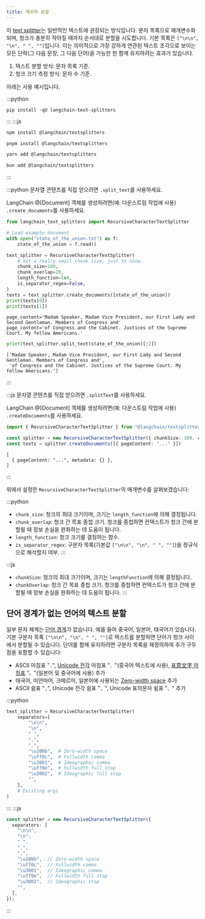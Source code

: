 ```yaml
---
title: 재귀적 분할
---
```


이 [text splitter](/oss/integrations/splitters/)는 일반적인 텍스트에 권장되는 방식입니다. 문자 목록으로 매개변수화되며, 청크가 충분히 작아질 때까지 순서대로 분할을 시도합니다. 기본 목록은 `["\n\n", "\n", " ", ""]`입니다. 이는 의미적으로 가장 강하게 연관된 텍스트 조각으로 보이는 모든 단락(그 다음 문장, 그 다음 단어)을 가능한 한 함께 유지하려는 효과가 있습니다.

1. 텍스트 분할 방식: 문자 목록 기준.
2. 청크 크기 측정 방식: 문자 수 기준.

아래는 사용 예시입니다.

:::python
```shell
pip install -qU langchain-text-splitters
```
:::
:::js
<CodeGroup>
```bash npm
npm install @langchain/textsplitters
```

```bash pnpm
pnpm install @langchain/textsplitters
```

```bash yarn
yarn add @langchain/textsplitters
```

```bash bun
bun add @langchain/textsplitters
```
</CodeGroup>
:::

:::python
문자열 콘텐츠를 직접 얻으려면 `.split_text`를 사용하세요.

LangChain @[Document] 객체를 생성하려면(예: 다운스트림 작업에 사용) `.create_documents`를 사용하세요.

```python
from langchain_text_splitters import RecursiveCharacterTextSplitter

# Load example document
with open("state_of_the_union.txt") as f:
    state_of_the_union = f.read()

text_splitter = RecursiveCharacterTextSplitter(
    # Set a really small chunk size, just to show.
    chunk_size=100,
    chunk_overlap=20,
    length_function=len,
    is_separator_regex=False,
)
texts = text_splitter.create_documents([state_of_the_union])
print(texts[0])
print(texts[1])
```
```output
page_content='Madam Speaker, Madam Vice President, our First Lady and Second Gentleman. Members of Congress and'
page_content='of Congress and the Cabinet. Justices of the Supreme Court. My fellow Americans.'
```

```python
print(text_splitter.split_text(state_of_the_union)[:2])
```

```output
['Madam Speaker, Madam Vice President, our First Lady and Second Gentleman. Members of Congress and',
 'of Congress and the Cabinet. Justices of the Supreme Court. My fellow Americans.']
```
:::

:::js
문자열 콘텐츠를 직접 얻으려면 `.splitText`를 사용하세요.

LangChain @[Document] 객체를 생성하려면(예: 다운스트림 작업에 사용) `.createDocuments`를 사용하세요.

```ts
import { RecursiveCharacterTextSplitter } from "@langchain/textsplitters";

const splitter = new RecursiveCharacterTextSplitter({ chunkSize: 100, chunkOverlap: 0 })
const texts = splitter.createDocuments([{ pageContent: "..." }])
```
```output
[
  { pageContent: "...", metadata: {} },
]
```
:::

위에서 설정한 `RecursiveCharacterTextSplitter`의 매개변수를 살펴보겠습니다:

:::python
- `chunk_size`: 청크의 최대 크기이며, 크기는 `length_function`에 의해 결정됩니다.
- `chunk_overlap`: 청크 간 목표 중첩 크기. 청크를 중첩하면 컨텍스트가 청크 간에 분할될 때 정보 손실을 완화하는 데 도움이 됩니다.
- `length_function`: 청크 크기를 결정하는 함수.
- `is_separator_regex`: 구분자 목록(기본값 `["\n\n", "\n", " ", ""]`)을 정규식으로 해석할지 여부.
:::

:::js
- `chunkSize`: 청크의 최대 크기이며, 크기는 `lengthFunction`에 의해 결정됩니다.
- `chunkOverlap`: 청크 간 목표 중첩 크기. 청크를 중첩하면 컨텍스트가 청크 간에 분할될 때 정보 손실을 완화하는 데 도움이 됩니다.
:::

## 단어 경계가 없는 언어의 텍스트 분할

일부 문자 체계는 [단어 경계](https://en.wikipedia.org/wiki/Category:Writing_systems_without_word_boundaries)가 없습니다. 예를 들어 중국어, 일본어, 태국어가 있습니다. 기본 구분자 목록 `["\n\n", "\n", " ", ""]`로 텍스트를 분할하면 단어가 청크 사이에서 분할될 수 있습니다. 단어를 함께 유지하려면 구분자 목록을 재정의하여 추가 구두점을 포함할 수 있습니다:

* ASCII 마침표 "`.`", [Unicode 전각](https://en.wikipedia.org/wiki/Halfwidth_and_Fullwidth_Forms_(Unicode_block)) 마침표 "`．`"(중국어 텍스트에 사용), [표意文字 마침표](https://en.wikipedia.org/wiki/CJK_Symbols_and_Punctuation) "`。`"(일본어 및 중국어에 사용) 추가
* 태국어, 미얀마어, 크메르어, 일본어에 사용되는 [Zero-width space](https://en.wikipedia.org/wiki/Zero-width_space) 추가
* ASCII 쉼표 "`,`", Unicode 전각 쉼표 "`，`", Unicode 표의문자 쉼표 "`、`" 추가

:::python
```python
text_splitter = RecursiveCharacterTextSplitter(
    separators=[
        "\n\n",
        "\n",
        " ",
        ".",
        ",",
        "\u200b",  # Zero-width space
        "\uff0c",  # Fullwidth comma
        "\u3001",  # Ideographic comma
        "\uff0e",  # Fullwidth full stop
        "\u3002",  # Ideographic full stop
        "",
    ],
    # Existing args
)
```
:::
:::js
```ts
const splitter = new RecursiveCharacterTextSplitter({
  separators: [
    "\n\n",
    "\n",
    " ",
    ".",
    ",",
    "\u200b",  // Zero-width space
    "\uff0c",  // Fullwidth comma
    "\u3001",  // Ideographic comma
    "\uff0e",  // Fullwidth full stop
    "\u3002",  // Ideographic stop
    "",
  ],
});
```
:::